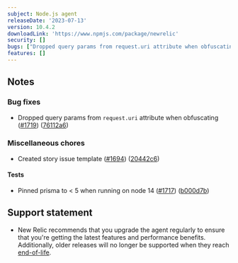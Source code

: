 ```yaml
---
subject: Node.js agent
releaseDate: '2023-07-13'
version: 10.4.2
downloadLink: 'https://www.npmjs.com/package/newrelic'
security: []
bugs: ["Dropped query params from request.uri attribute when obfuscating"]
features: []
---
```


## Notes

### Bug fixes

* Dropped query params from `request.uri` attribute when obfuscating ([#1719](https://github.com/newrelic/node-newrelic/pull/1719)) ([76112a6](https://github.com/newrelic/node-newrelic/commit/76112a6143e503b21096d569cb81c82d83be4dfa))

### Miscellaneous chores

* Created story issue template ([#1694](https://github.com/newrelic/node-newrelic/pull/1694)) ([20442c6](https://github.com/newrelic/node-newrelic/commit/20442c6f65c4894aca9e0d9d9da9ade045aca90d))

#### Tests

* Pinned prisma to &lt; 5 when running on node 14 ([#1717](https://github.com/newrelic/node-newrelic/pull/1717)) ([b000d7b](https://github.com/newrelic/node-newrelic/commit/b000d7b5915b5f6ca571d627ee31e6082ae66ed2))

## Support statement

* New Relic recommends that you upgrade the agent regularly to ensure that you're getting the latest features and performance benefits. Additionally, older releases will no longer be supported when they reach [end-of-life](/docs/using-new-relic/cross-product-functions/install-configure/notification-changes-new-relic-saas-features-distributed-software).
